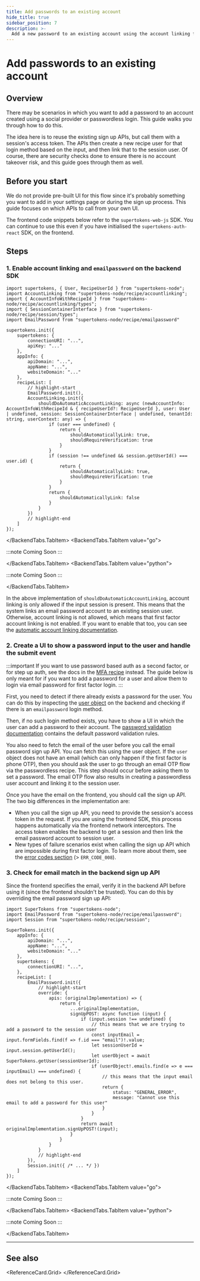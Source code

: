 ```yaml
---
title: Add passwords to an existing account
hide_title: true
sidebar_position: 7
description: >-
  Add a new password to an existing account using the account linking feature.
---
```



# Add passwords to an existing account

## Overview

There may be scenarios in which you want to add a password to an account created using a social provider or passwordless login.
This guide walks you through how to do this.

The idea here is to reuse the existing sign up APIs, but call them with a session's access token.
The APIs then create a new recipe user for that login method based on the input, and then link that to the session user.
Of course, there are security checks done to ensure there is no account takeover risk, and this guide goes through them as well.

## Before you start

<PaidFeatureCallout />

We do not provide pre-built UI for this flow since it's probably something you want to add in your settings page or during the sign up process. This guide focuses on which APIs to call from your own UI.

The frontend code snippets below refer to the `supertokens-web-js` SDK. You can continue to use this even if you have initialised the `supertokens-auth-react` SDK, on the frontend. 

## Steps

### 1. Enable account linking and `emailpassword` on the backend SDK

<BackendTabs >
<BackendTabs.TabItem value="nodejs">

```tsx
import supertokens, { User, RecipeUserId } from "supertokens-node";
import AccountLinking from "supertokens-node/recipe/accountlinking";
import { AccountInfoWithRecipeId } from "supertokens-node/recipe/accountlinking/types";
import { SessionContainerInterface } from "supertokens-node/recipe/session/types";
import EmailPassword from "supertokens-node/recipe/emailpassword"

supertokens.init({
    supertokens: {
        connectionURI: "...",
        apiKey: "..."
    },
    appInfo: {
        apiDomain: "...",
        appName: "...",
        websiteDomain: "..."
    },
    recipeList: [
        // highlight-start
        EmailPassword.init(),
        AccountLinking.init({
            shouldDoAutomaticAccountLinking: async (newAccountInfo: AccountInfoWithRecipeId & { recipeUserId?: RecipeUserId }, user: User | undefined, session: SessionContainerInterface | undefined, tenantId: string, userContext: any) => {
                if (user === undefined) {
                    return {
                        shouldAutomaticallyLink: true,
                        shouldRequireVerification: true
                    }
                }
                if (session !== undefined && session.getUserId() === user.id) {
                    return {
                        shouldAutomaticallyLink: true,
                        shouldRequireVerification: true
                    }
                }
                return {
                    shouldAutomaticallyLink: false
                }
            }
        })
        // highlight-end
    ]
});
```

</BackendTabs.TabItem>
<BackendTabs.TabItem value="go">

:::note
Coming Soon
:::

</BackendTabs.TabItem>
<BackendTabs.TabItem value="python">

:::note
Coming Soon
:::

</BackendTabs.TabItem>
</BackendTabs>

In the above implementation of `shouldDoAutomaticAccountLinking`, account linking is only allowed if the input session is present. This means that the system links an email password account to an existing session user. Otherwise, account linking is not allowed, which means that first factor account linking is not enabled. If you want to enable that too, you can see the [automatic account linking documentation](./automatic-account-linking).

### 2. Create a UI to show a password input to the user and handle the submit event

:::important
If you want to use password based auth as a second factor, or for step up auth, see the docs in the [MFA recipe](/docs/additional-verification/mfa/introduction) instead. The guide below is only meant for if you want to add a password for a user and allow them to login via email password for first factor login.
:::

First, you need to detect if there already exists a password for the user. You can do this by inspecting the [user object](/docs/references/user-object) on the backend and checking if there is an `emailpassword` login method.

Then, if no such login method exists, you have to show a UI in which the user can add a password to their account. The [password validation documentation](/docs/authentication/email-password/customize-the-sign-up-form#change-field-validators#changing-the-default-email-and-password-validators) contains the default password validation rules.

You also need to fetch the email of the user before you call the email password sign up API. You can fetch this using the user object. If the `user` object does not have an email (which can only happen if the first factor is phone OTP), then you should ask the user to go through an email OTP flow via the passwordless recipe. This step should occur before asking them to set a password. The email OTP flow also results in creating a passwordless user account and linking it to the session user.

Once you have the email on the frontend, you should call the sign up API. The two big differences in the implementation are:
- When you call the sign up API, you need to provide the session's access token in the request. If you are using the frontend SDK, this process happens automatically via the frontend network interceptors. The access token enables the backend to get a session and then link the email password account to session user.
- New types of failure scenarios exist when calling the sign up API which are impossible during first factor login. To learn more about them, see the [error codes section](./automatic-account-linking#err_code_001) (> `ERR_CODE_008`).

### 3. Check for email match in the backend sign up API
Since the frontend specifies the email, verify it in the backend API before using it (since the frontend shouldn't be trusted). You can do this by overriding the email password sign up API:

<BackendTabs >
<BackendTabs.TabItem value="nodejs">

```tsx
import SuperTokens from "supertokens-node";
import EmailPassword from "supertokens-node/recipe/emailpassword";
import Session from "supertokens-node/recipe/session";

SuperTokens.init({
    appInfo: {
        apiDomain: "...",
        appName: "...",
        websiteDomain: "..."
    },
    supertokens: {
        connectionURI: "...",
    },
    recipeList: [
        EmailPassword.init({
            // highlight-start
            override: {
                apis: (originalImplementation) => {
                    return {
                        ...originalImplementation,
                        signUpPOST: async function (input) {
                            if (input.session !== undefined) {
                                // this means that we are trying to add a password to the session user
                                const inputEmail = input.formFields.find(f => f.id === "email")!.value;
                                let sessionUserId = input.session.getUserId();
                                let userObject = await SuperTokens.getUser(sessionUserId);
                                if (userObject!.emails.find(e => e === inputEmail) === undefined) {
                                    // this means that the input email does not belong to this user.
                                    return {
                                        status: "GENERAL_ERROR",
                                        message: "Cannot use this email to add a password for this user"
                                    }
                                }
                            }
                            return await originalImplementation.signUpPOST!(input);
                        }
                    }
                }
            }
            // highlight-end
        }),
        Session.init({ /* ... */ })
    ]
});
```

</BackendTabs.TabItem>
<BackendTabs.TabItem value="go">

:::note
Coming Soon
:::

</BackendTabs.TabItem>
<BackendTabs.TabItem value="python">

:::note
Coming Soon
:::

</BackendTabs.TabItem>
</BackendTabs>

---

## See also

<ReferenceCard.Grid>
  <ReferenceCard href="/docs/post-authentication/account-linking/automatic-account-linking" label="Automatic account linking" />
  <ReferenceCard href="/docs/post-authentication/account-linking/link-social-accounts" label="Link social accounts" />
  <ReferenceCard href="/docs/post-authentication/account-linking/manual-account-linking" label="Manual account linking" />
  <ReferenceCard href="/docs/authentication/email-password/password-hashing" label="Password hashing" />
</ReferenceCard.Grid>
